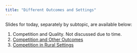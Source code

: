 ```yaml
---
title: "Different Outcomes and Settings"
---
```


Slides for today, separately by subtopic, are available below:

1. Competition and Quality. Not discussed due to time.
2. [Competition and Other Outcomes](/slides/class22-1.pptx)
3. [Competition in Rural Settings](/slides/class22-2.pdf)